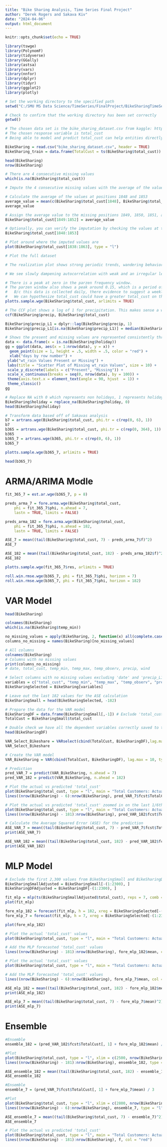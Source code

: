 ```yaml
---
title: "Bike Sharing Analysis, Time Series Final Project"
author: "Derek Rogers and Sakava Kiv"
date: "2024-04-06"
output: html_document
---
```


```r
knitr::opts_chunk$set(echo = TRUE)
```

```r
library(tswge)
library(PolynomF)
library(tidyverse)
library(GGally)
library(astsa)
library(vars)
library(nnfor)
library(dplyr)
library(tidyr)
library(ggplot2)
library(plotly)
```

```r
# Set the working directory to the specified path
setwd("C:/SMU MS Data Science/TimeSeries/FinalProject/BikeSharingTimeSeriesAnalysis")

# Check to confirm that the working directory has been set correctly
getwd()
```

```r
# The chosen data set is the bike_sharing_dataset.csv from kaggle: https://www.kaggle.com/datasets/juliajemals/bike-sharing-washington-dc
# The chosen response variable is total_cust
# Being able to model and predict total_cust can help entities directly involved or adjacent to bike sharing better understand and predict the varying demand to avoid oversupply or shortages. Forecasting future demand can help plan bike maintance as heavily used bikes break down more often. This information can help inform business decisions, setting prices, and creating efective advertisements. 

BikeSharing = read.csv("bike_sharing_dataset.csv", header = TRUE)
BikeSharing_train = data.frame(TotalCust = ts(BikeSharing$total_cust))

head(BikeSharing)
nrow(BikeSharing)

# There are 4 consecutive missing values
which(is.na(BikeSharing$total_cust))
```

```r
# Impute the 4 consecutive missing values with the average of the value before and after the missing values

# Calculate the average of the values at positions 1848 and 1853
average_value = mean(c(BikeSharing$total_cust[1848], BikeSharing$total_cust[1853]), na.rm = TRUE)
average_value

# Assign the average value to the missing positions 1849, 1850, 1851, and 1852
BikeSharing$total_cust[1849:1852] = average_value

# Optionally, you can verify the imputation by checking the values at these positions
BikeSharing$total_cust[1848:1853]

# Plot around where the imputed values are
plot(BikeSharing$total_cust[1838:1863], type = "l")
```

```r
# Plot the full dataset

# The realization plot shows strong periodic trends, wandering behavior, and variance that changes over time.

# We see slowly dampening autocorrelation with weak and an irregular length periodic behavior.

# There is a peak at zero in the parzen frequency window.
# The parzen window also shows a peak around 0.15, which is a period of 1/0.15 = 6.666. 
#   B/c this data is collected daily, there evidence to suggest a weekly trend.
#   We can hypothesize total_cust could have a greater total_cust on the weekends when all other variables are held constant. 
plotts.sample.wge(BikeSharing$total_cust, arlimits = TRUE)
```

```r
# The CCF plot shows a log of 1 for precipitation. This makes sense a we might expect less people to rent a bike the day after it rains.
ccf(BikeSharing$precip, BikeSharing$total_cust)
```

```r
BikeSharing$precip_L1 = dplyr::lag(BikeSharing$precip, 1)
BikeSharing$precip_L1[is.na(BikeSharing$precip_L1)] = median(BikeSharing$precip_L1, na.rm = TRUE)
```

```r
# Shows the present and missing values are represented consistently throughout the plot, giving evidence the NA value can be translated to 0 and be interpreted as non holidays.
data <- data.frame(x = is.na(BikeSharing$holiday))
gg = ggplot(data, aes(x = 1:nrow(data), y = x)) +
  geom_point(size = 1, height = .5, width = .5, color = "red") +
  xlab("days by row number") +
 ylab("wt_rain Values Present or Missing") +
 labs(title = "Scatter Plot of Missing wt_rain Values", size = 10) +
 scale_y_discrete(labels = c("Present", "Missing")) +
 scale_x_continuous(breaks = seq(0, nrow(data), by = 100)) +
 theme(axis.text.x = element_text(angle = 90, hjust  = 1)) + 
 theme_classic()
gg
```

```r
# Replace NA with 0 which represents non holidays, 1 represents holidays
BikeSharing$holiday = replace_na(BikeSharing$holiday, 0)
head(BikeSharing$holiday)
```

```r
# Transform data based off of Sakavas analysis
b7 = artrans.wge(BikeSharing$total_cust, phi.tr = c(rep(0, 6), 1))
b7
b365 = artrans.wge(BikeSharing$total_cust, phi.tr = c(rep(0, 364), 1))
b365
b365_7 = artrans.wge(b365, phi.tr = c(rep(0, 6), 1))
b365_7

plotts.sample.wge(b365_7, arlimits = TRUE)
```

```r
head(b365_7)
```

# ARMA/ARIMA Modle

```r
fit_365_7 = est.ar.wge(b365_7, p = 8)

preds_arma_7 = fore.arma.wge(BikeSharing$total_cust,
    phi = fit_365_7$phi, n.ahead = 7,
    lastn = TRUE, limits = FALSE)
```

```r
preds_arma_182 = fore.arma.wge(BikeSharing$total_cust,
    phi = fit_365_7$phi, n.ahead = 182,
    lastn = TRUE, limits = FALSE)
```

```r
ASE_7 = mean((tail(BikeSharing$total_cust, 7) - preds_arma_7$f)^2)
ASE_7

ASE_182 = mean((tail(BikeSharing$total_cust, 182) - preds_arma_182$f)^2)
ASE_182
```

```r
plotts.sample.wge(fit_365_7$res, arlimits = TRUE)
```

```r
roll.win.rmse.wge(b365_7, phi = fit_365_7$phi, horizon = 7)
roll.win.rmse.wge(b365_7, phi = fit_365_7$phi, horizon = 182)
```

# VAR Model

```r
head(BikeSharing)
```

```r
colnames(BikeSharing)
which(is.na(BikeSharing$temp_min))
```

```r
no_missing_values = apply(BikeSharing, 2, function(x) all(complete.cases(x)))
columns_no_missing = names(BikeSharing)[no_missing_values]

# All columns
colnames(BikeSharing)
# Columns with no missing values
print(columns_no_missing)
# date, total_cust, temp_min, temp_max, temp_observ, precip, wind
```

```r
# Select columns with no missing values excluding 'date' and 'precip_L1'
variables = c("total_cust", "temp_min", "temp_max", "temp_observ", "precip", "wind", "holiday")
BikeSharingSelected = BikeSharing[variables]

# Leave out the last 182 values for the ASE calculation
BikeSharingSmall = head(BikeSharingSelected, -182)

# Prepare the data for the VAR model
BikeSharingDF = data.frame(BikeSharingSmall[,-1]) # Exclude 'total_cust' for independent variables
TotalCust = BikeSharingSmall$total_cust
```

```r
# Double check we have all the dependent variables correctly saved to the dataframe
head(BikeSharingDF)
```

```r
VAR_Select_Bikeshare = VARselect(cbind(TotalCust, BikeSharingDF),lag.max = 10, type = "both")
VAR_Select_Bikeshare
```

```r

# Create the VAR model
VAR_BikeSharing = VAR(cbind(TotalCust, BikeSharingDF), lag.max = 10, type = "both", p = 9)

# Prediction
pred_VAR_7 = predict(VAR_BikeSharing, n.ahead = 7)
pred_VAR_182 = predict(VAR_BikeSharing, n.ahead = 182)
```

```r
# Plot the actual vs predicted 'total_cust'
plot(BikeSharing$total_cust, type = "l", main = "Total Customers: Actual vs Predicted", xlab = "Time", ylab = "Total Customers", xlim = c(2800, nrow(BikeSharing)))
lines((nrow(BikeSharing) - 6):nrow(BikeSharing), pred_VAR_7$fcst$TotalCust[,1], col = "red")
```

```r
# Plot the actual vs predicted 'total_cust' zoomed in on the last 1/6th of the timeline
plot(BikeSharing$total_cust, type = "l", main = "Total Customers: Actual vs Predicted", xlab = "Time", ylab = "Total Customers", xlim = c(2500, nrow(BikeSharing)))
lines((nrow(BikeSharing) - 181):nrow(BikeSharing), pred_VAR_182$fcst$TotalCust[,1], col = "red")
```

```r
# Calculate the Average Squared Error (ASE) for the prediction
ASE_VAR_7 = mean((tail(BikeSharing$total_cust, 7) - pred_VAR_7$fcst$TotalCust[,1])^2)
print(ASE_VAR_7)

ASE_VAR_182 = mean((tail(BikeSharing$total_cust, 182) - pred_VAR_182$fcst$TotalCust[,1])^2)
print(ASE_VAR_182)
```

# MLP Model
```r
# Exclude the first 2,300 values from BikeSharingSmall and BikeSharingDF
BikeSharingSmallAdjusted = BikeSharingSmall[-(1:2300), ]
BikeSharingDFAdjusted = BikeSharingDF[-(1:2300), ]
```

```r
fit_mlp = mlp(ts(BikeSharingSmallAdjusted$total_cust), reps = 7, comb = "median", xreg = BikeSharingDFAdjusted)
plot(fit_mlp)
```

```r
fore_mlp_182 = forecast(fit_mlp, h = 182, xreg = BikeSharingSelected[-(1:2300), -1])
fore_mlp_7 = forecast(fit_mlp, h = 7, xreg = BikeSharingSelected[-(1:2300), -1])
```

```r
plot(fore_mlp_182)
```

```r
# Plot the actual 'total_cust' values
plot(BikeSharing$total_cust, type = "l", main = "Total Customers: Actual vs Predicted", xlab = "Time", ylab = "Total Customers", xlim = c(2500, nrow(BikeSharing)))

# Add the MLP forecasted 'total_cust' values
lines((nrow(BikeSharing) - 181):nrow(BikeSharing), fore_mlp_182$mean, col = "red")
```

```r
# Plot the actual 'total_cust' values
plot(BikeSharing$total_cust, type = "l", main = "Total Customers: Actual vs Predicted", xlab = "Time", ylab = "Total Customers", xlim = c(2800, nrow(BikeSharing)))

# Add the MLP forecasted 'total_cust' values
lines((nrow(BikeSharing) - 6):nrow(BikeSharing), fore_mlp_7$mean, col = "red")
```

```r
ASE_mlp_182 = mean((tail(BikeSharing$total_cust, 182) - fore_mlp_182$mean)^2)
print(ASE_mlp_182)

ASE_mlp_7 = mean((tail(BikeSharing$total_cust, 7) - fore_mlp_7$mean)^2)
print(ASE_mlp_7)
```

# Ensemble

```r
#Ensemble
ensemble_182 = (pred_VAR_182$fcst$TotalCust[, 1] + fore_mlp_182$mean) / 3

#Plot
plot(BikeSharing$total_cust, type = "l", xlim = c(2500, nrow(BikeSharing)), ylab = "Total Customers: Actual vs Predicted", main = "26 Week Customer Forecast")
lines((nrow(BikeSharing) - 181):nrow(BikeSharing), ensemble_182, type = "l", col = "red")

ASE_ensemble_182 = mean((tail(BikeSharing$total_cust, 182) - ensemble_182)^2)
ASE_ensemble_182
```

```r
#Ensemble
ensemble_7 = (pred_VAR_7$fcst$TotalCust[, 1] + fore_mlp_7$mean) / 3

#Plot
plot(BikeSharing$total_cust, type = "l", xlim = c(2800, nrow(BikeSharing)), ylab = "Total Customers: Actual vs Predicted", main = "1 Week Customer Forecast")
lines((nrow(BikeSharing) - 6):nrow(BikeSharing), ensemble_7, type = "l", col = "red")

ASE_ensemble_7 = mean((tail(BikeSharing$total_cust, 7) - ensemble_7)^2)
ASE_ensemble_7
```

```r
# Plot the actual vs predicted 'total_cust'
plot(BikeSharing$total_cust, type = "l", main = "Total Customers: Actual vs Predicted", xlab = "Time", ylab = "Total Customers", xlim = c(2800, nrow(BikeSharing)))
lines((nrow(BikeSharing) - 181):nrow(BikeSharing), f, col = "red")
```

```r

```